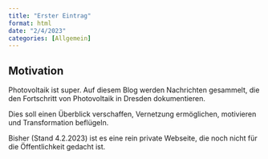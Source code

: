 ```yaml
---
title: "Erster Eintrag"
format: html
date: "2/4/2023"
categories: [Allgemein]
---
```


## Motivation
Photovoltaik ist super. Auf diesem Blog werden Nachrichten gesammelt, die den Fortschritt von Photovoltaik in Dresden dokumentieren.

Dies soll einen Überblick verschaffen, Vernetzung ermöglichen, motivieren und Transformation beflügeln.

Bisher (Stand 4.2.2023) ist es eine rein private Webseite, die noch nicht für die Öffentlichkeit gedacht ist.
